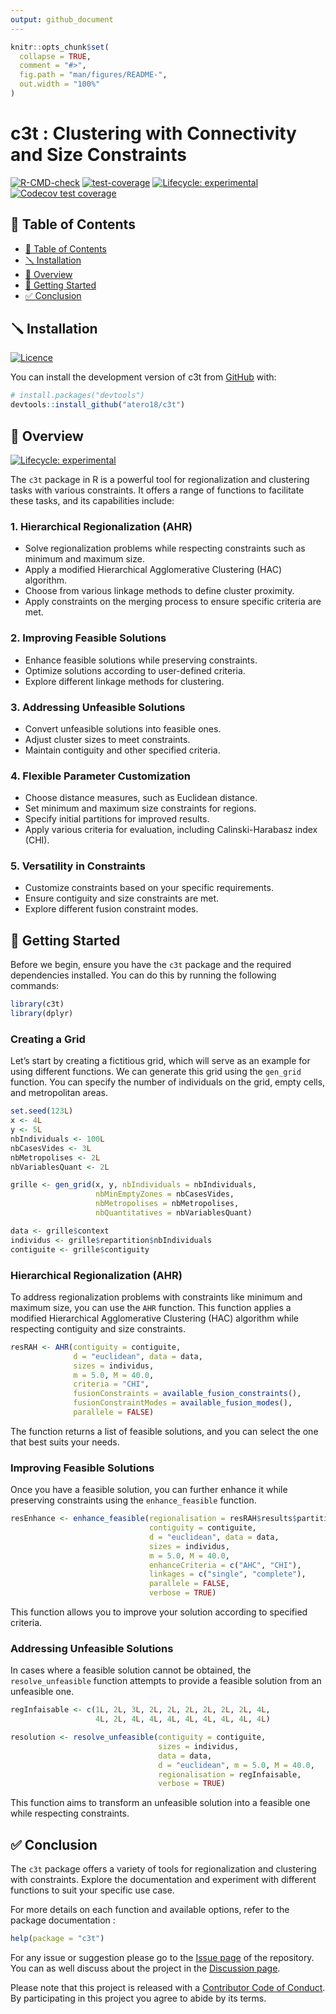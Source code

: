 ```yaml
---
output: github_document
---
```


<!-- README.md is generated from README.Rmd. Please edit that file -->

```r
knitr::opts_chunk$set(
  collapse = TRUE,
  comment = "#>",
  fig.path = "man/figures/README-",
  out.width = "100%"
)
```

# c3t : Clustering with Connectivity and Size Constraints

<!-- badges: start -->
[![R-CMD-check](https://github.com/atero18/c3t/actions/workflows/R-CMD-check.yaml/badge.svg)](https://github.com/atero18/c3t/actions/workflows/R-CMD-check.yaml)
[![test-coverage](https://github.com/atero18/c3t/actions/workflows/test-coverage.yaml/badge.svg)](https://github.com/atero18/c3t/actions/workflows/test-coverage.yaml)
[![Lifecycle: experimental](https://img.shields.io/badge/lifecycle-experimental-orange.svg)](https://lifecycle.r-lib.org/articles/stages.html#experimental)
[![Codecov test coverage](https://codecov.io/gh/atero18/c3t/branch/main/graph/badge.svg)](https://app.codecov.io/gh/atero18/c3t?branch=main)
<!-- badges: end -->


## 📒 Table of Contents
- [📒 Table of Contents](#-table-of-contents)
- [🪛 Installation](#-installation)
- [📍 Overview](#-overview)
- [🚀 Getting Started](#-getting-started)
- [✅ Conclusion](#-conclusion)

## 🪛 Installation

[![Licence](https://img.shields.io/github/license/atero18/c3t?style&color=5D6D7E)](GPL 3)

You can install the development version of c3t from [GitHub](https://github.com/atero18/c3t) with:

``` r
# install.packages("devtools")
devtools::install_github("atero18/c3t")
```

## 📍 Overview

[![Lifecycle: experimental](https://img.shields.io/badge/lifecycle-experimental-orange.svg)](https://lifecycle.r-lib.org/articles/stages.html#experimental)

The `c3t` package in R is a powerful tool for regionalization and clustering tasks with various constraints. It offers a range of functions to facilitate these tasks, and its capabilities include:

### 1. Hierarchical Regionalization (AHR)

- Solve regionalization problems while respecting constraints such as minimum and maximum size.
- Apply a modified Hierarchical Agglomerative Clustering (HAC) algorithm.
- Choose from various linkage methods to define cluster proximity.
- Apply constraints on the merging process to ensure specific criteria are met.

### 2. Improving Feasible Solutions

- Enhance feasible solutions while preserving constraints.
- Optimize solutions according to user-defined criteria.
- Explore different linkage methods for clustering.

### 3. Addressing Unfeasible Solutions

- Convert unfeasible solutions into feasible ones.
- Adjust cluster sizes to meet constraints.
- Maintain contiguity and other specified criteria.

### 4. Flexible Parameter Customization

- Choose distance measures, such as Euclidean distance.
- Set minimum and maximum size constraints for regions.
- Specify initial partitions for improved results.
- Apply various criteria for evaluation, including Calinski-Harabasz index (CHI).

### 5. Versatility in Constraints

- Customize constraints based on your specific requirements.
- Ensure contiguity and size constraints are met.
- Explore different fusion constraint modes.

## 🚀 Getting Started

Before we begin, ensure you have the `c3t` package and the required dependencies installed. You can do this by running the following commands:

```r
library(c3t)
library(dplyr)
```

### Creating a Grid

Let's start by creating a fictitious grid, which will serve as an example for using different functions. We can generate this grid using the `gen_grid` function. You can specify the number of individuals on the grid, empty cells, and metropolitan areas.

```r
set.seed(123L)
x <- 4L
y <- 5L
nbIndividuals <- 100L
nbCasesVides <- 3L
nbMetropolises <- 2L
nbVariablesQuant <- 2L

grille <- gen_grid(x, y, nbIndividuals = nbIndividuals,
                   nbMinEmptyZones = nbCasesVides,
                   nbMetropolises = nbMetropolises,
                   nbQuantitatives = nbVariablesQuant)

data <- grille$context
individus <- grille$repartition$nbIndividuals
contiguite <- grille$contiguity
```

### Hierarchical Regionalization (AHR)

To address regionalization problems with constraints like minimum and maximum size, you can use the `AHR` function. This function applies a modified Hierarchical Agglomerative Clustering (HAC) algorithm while respecting contiguity and size constraints.

```r
resRAH <- AHR(contiguity = contiguite,
              d = "euclidean", data = data,
              sizes = individus,
              m = 5.0, M = 40.0,
              criteria = "CHI",
              fusionConstraints = available_fusion_constraints(),
              fusionConstraintModes = available_fusion_modes(),
              parallele = FALSE)
```

The function returns a list of feasible solutions, and you can select the one that best suits your needs.

### Improving Feasible Solutions

Once you have a feasible solution, you can further enhance it while preserving constraints using the `enhance_feasible` function.

```r
resEnhance <- enhance_feasible(regionalisation = resRAH$results$partition[[1L]],
                               contiguity = contiguite,
                               d = "euclidean", data = data,
                               sizes = individus,
                               m = 5.0, M = 40.0,
                               enhanceCriteria = c("AHC", "CHI"),
                               linkages = c("single", "complete"),
                               parallele = FALSE,
                               verbose = TRUE)
```

This function allows you to improve your solution according to specified criteria.

### Addressing Unfeasible Solutions

In cases where a feasible solution cannot be obtained, the `resolve_unfeasible` function attempts to provide a feasible solution from an unfeasible one.

```r
regInfaisable <- c(1L, 2L, 3L, 2L, 2L, 2L, 2L, 2L, 2L, 4L,
                   4L, 2L, 4L, 4L, 4L, 4L, 4L, 4L, 4L, 4L)

resolution <- resolve_unfeasible(contiguity = contiguite,
                                 sizes = individus,
                                 data = data,
                                 d = "euclidean", m = 5.0, M = 40.0,
                                 regionalisation = regInfaisable,
                                 verbose = TRUE)
```

This function aims to transform an unfeasible solution into a feasible one while respecting constraints.

## ✅ Conclusion

The `c3t` package offers a variety of tools for regionalization and clustering with constraints. Explore the documentation and experiment with different functions to suit your specific use case.


For more details on each function and available options, refer to the package documentation :

```r
help(package = "c3t")
```

For any issue or suggestion please go to the [Issue page](https://github.com/atero18/c3t/issues) of the repository. You can as well discuss about the project in the [Discussion page](https://github.com/atero18/c3t/discussions).

Please note that this project is released with a [Contributor Code of Conduct](https://atero18.github.io/c3t/CODE_OF_CONDUCT.html). By participating in this project you agree to abide by its terms.
